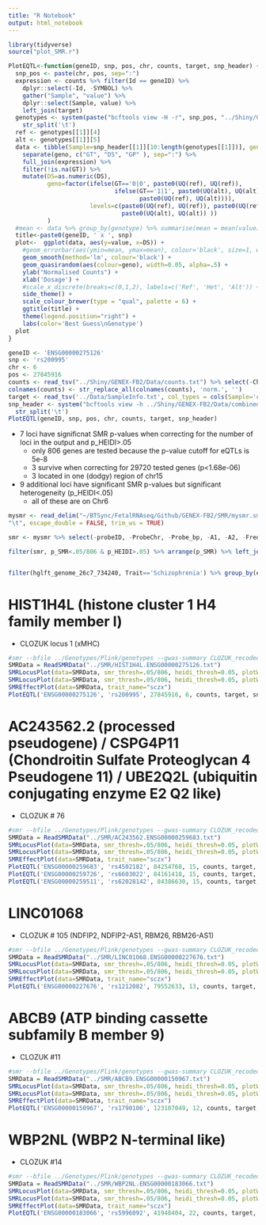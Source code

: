 ```yaml
---
title: "R Notebook"
output: html_notebook
---
```


```r
library(tidyverse)
source("plot_SMR.r") 

PlotEQTL<-function(geneID, snp, pos, chr, counts, target, snp_header) {
  snp_pos <- paste(chr, pos, sep=":")
  expression <- counts %>% filter(Id == geneID) %>%  
    dplyr::select(-Id, -SYMBOL) %>%
    gather("Sample", "value") %>%
    dplyr::select(Sample, value) %>%
    left_join(target)
  genotypes <- system(paste("bcftools view -H -r", snp_pos, "../Shiny/GENEX-FB2/Data/combined_filtered.vcf.gz"), intern=TRUE) %>%
    str_split('\t')
  ref <- genotypes[[1]][4]
  alt <- genotypes[[1]][5]
  data <- tibble(Sample=snp_header[[1]][10:length(genotypes[[1]])], geno=genotypes[[1]][10:length(genotypes[[1]])]) %>%
    separate(geno, c("GT", "DS", "GP" ), sep=":") %>%
    full_join(expression) %>%
    filter(!is.na(GT)) %>%
    mutate(DS=as.numeric(DS), 
           geno=factor(ifelse(GT=='0|0', paste0(UQ(ref), UQ(ref)),
                              ifelse(GT=='1|1', paste0(UQ(alt), UQ(alt)),
                                     paste0(UQ(ref), UQ(alt)))),
                       levels=c(paste0(UQ(ref), UQ(ref)), paste0(UQ(ref), UQ(alt)), 
                                paste0(UQ(alt), UQ(alt)) ))
           )
  #mean <- data %>% group_by(genotype) %>% summarise(mean = mean(value))
  title<-paste0(geneID, ' x ', snp)
  plot<-  ggplot(data, aes(y=value, x=DS)) + 
    #geom_errorbar(aes(ymin=mean, ymax=mean), colour='black', size=1, width=.5, data=mean) +
    geom_smooth(method='lm', colour='black') +
    geom_quasirandom(aes(colour=geno), width=0.05, alpha=.5) + 
    ylab("Normalised Counts") +
    xlab('Dosage') +
    #scale_x_discrete(breaks=c(0,1,2), labels=c('Ref', 'Het', 'Alt')) +
    side_theme() +
    scale_colour_brewer(type = "qual", palette = 6) +
    ggtitle(title) +
    theme(legend.position="right") +
    labs(color='Best Guess\nGenotype')
  plot
}

geneID <- 'ENSG00000275126'
snp <- 'rs200995'
chr <- 6
pos <- 27845916
counts <- read_tsv("../Shiny/GENEX-FB2/Data/counts.txt") %>% select(-Chr, -gene_type, -ChrType)
colnames(counts) <- str_replace_all(colnames(counts), 'norm.', '')
target <- read_tsv('../Data/SampleInfo.txt', col_types = cols(Sample='c'))
snp_header <- system("bcftools view -h ../Shiny/GENEX-FB2/Data/combined_filtered.vcf.gz | tail -1", intern=TRUE) %>%
  str_split('\t')
PlotEQTL(geneID, snp, pos, chr, counts, target, snp_header)

```

- 7 loci have significnat SMR p-values when correcting for the number of loci in the output and p_HEIDI>.05
    - only 806 genes are tested because the p-value cutoff for eQTLs is 5e-8
    - 3 survive when correcting for 29720 tested genes (p<1.68e-06)
    - 3 located in one (dodgy) region of chr15
- 9 additional loci have significant SMR p-values but significant heterogeneity (p_HEIDI<.05)
    - all of these are on Chr6

```r
mysmr <- read_delim("~/BTSync/FetalRNAseq/Github/GENEX-FB2/SMR/mysmr.smr",
"\t", escape_double = FALSE, trim_ws = TRUE) 

smr <- mysmr %>% select(-probeID, -ProbeChr, -Probe_bp, -A1, -A2, -Freq, -b_GWAS, -se_GWAS, -b_eQTL, -se_eQTL, -b_SMR, -se_SMR, -nsnp_HEIDI)

filter(smr, p_SMR<.05/806 & p_HEIDI>.05) %>% arrange(p_SMR) %>% left_join(select(hglft_genome_26c7_734240, GeneID, Trait, eQTL_study), by=c('Gene' = 'GeneID')) %>% View()


filter(hglft_genome_26c7_734240, Trait=='Schizophrenia') %>% group_by(eQTL_study) %>% summarise(n=n()) %>% View()
```

# HIST1H4L (histone cluster 1 H4 family member l)
- CLOZUK locus 1 (xMHC)
```r
#smr --bfile ../Genotypes/Plink/genotypes --gwas-summary CLOZUK_recoded.txt --beqtl-summary mybesd --out HIST1H4L  --plot --probe ENSG00000275126 --probe-wind 500 --gene-list ../Data/geneloc_smr.txt
SMRData = ReadSMRData("../SMR/HIST1H4L.ENSG00000275126.txt")
SMRLocusPlot(data=SMRData, smr_thresh=.05/806, heidi_thresh=0.05, plotWindow=500, max_anno_probe=16)
SMRLocusPlot(data=SMRData, smr_thresh=.05/806, heidi_thresh=0.05, plotWindow=10, max_anno_probe=16)
SMREffectPlot(data=SMRData, trait_name="sczx")
PlotEQTL('ENSG00000275126', 'rs200995', 27845916, 6, counts, target, snp_header)

```

# AC243562.2 (processed pseudogene) / CSPG4P11 (Chondroitin Sulfate Proteoglycan 4 Pseudogene 11) / UBE2Q2L (ubiquitin conjugating enzyme E2 Q2 like)
- CLOZUK # 76 

```r
#smr --bfile ../Genotypes/Plink/genotypes --gwas-summary CLOZUK_recoded.txt --beqtl-summary mybesd --out AC243562  --plot --probe ENSG00000259683 --probe-wind 500 --gene-list ../Data/geneloc_smr.txt
SMRData = ReadSMRData("../SMR/AC243562.ENSG00000259683.txt")
SMRLocusPlot(data=SMRData, smr_thresh=.05/806, heidi_thresh=0.05, plotWindow=500, max_anno_probe=16)
SMRLocusPlot(data=SMRData, smr_thresh=.05/806, heidi_thresh=0.05, plotWindow=250, max_anno_probe=16)
SMREffectPlot(data=SMRData, trait_name="sczx")
PlotEQTL('ENSG00000259683', 'rs4502182', 84254768, 15, counts, target, snp_header)
PlotEQTL('ENSG00000259726', 'rs6603022', 84161418, 15, counts, target, snp_header)
PlotEQTL('ENSG00000259511', 'rs62028142', 84386630, 15, counts, target, snp_header)
```


# LINC01068
- CLOZUK # 105 (NDFIP2, NDFIP2-AS1, RBM26, RBM26-AS1)
```r
#smr --bfile ../Genotypes/Plink/genotypes --gwas-summary CLOZUK_recoded.txt --beqtl-summary mybesd --out LINC01068  --plot --probe ENSG00000227676 --probe-wind 500 --gene-list ../Data/geneloc_smr.txt
SMRData = ReadSMRData("../SMR/LINC01068.ENSG00000227676.txt")
SMRLocusPlot(data=SMRData, smr_thresh=.05/806, heidi_thresh=0.05, plotWindow=500, max_anno_probe=16)
SMRLocusPlot(data=SMRData, smr_thresh=.05/806, heidi_thresh=0.05, plotWindow=25, max_anno_probe=16)
SMREffectPlot(data=SMRData, trait_name="sczx") 
PlotEQTL('ENSG00000227676', 'rs1212082', 79552633, 13, counts, target, snp_header)
```

# ABCB9 (ATP binding cassette subfamily B member 9)
- CLOZUK #11
```r
#smr --bfile ../Genotypes/Plink/genotypes --gwas-summary CLOZUK_recoded.txt --beqtl-summary mybesd --out ABCB9  --plot --probe ENSG00000150967 --probe-wind 500 --gene-list ../Data/geneloc_smr.txt
SMRData = ReadSMRData("../SMR/ABCB9.ENSG00000150967.txt")
SMRLocusPlot(data=SMRData, smr_thresh=.05/806, heidi_thresh=0.05, plotWindow=500, max_anno_probe=16)
SMRLocusPlot(data=SMRData, smr_thresh=.05/806, heidi_thresh=0.05, plotWindow=100, max_anno_probe=16)
SMREffectPlot(data=SMRData, trait_name="sczx")
PlotEQTL('ENSG00000150967', 'rs1790106', 123107049, 12, counts, target, snp_header)
```

# WBP2NL (WBP2 N-terminal like)
- CLOZUK #14
```r
#smr --bfile ../Genotypes/Plink/genotypes --gwas-summary CLOZUK_recoded.txt --beqtl-summary mybesd --out WBP2NL  --plot --probe ENSG00000183066 --probe-wind 500 --gene-list ../Data/geneloc_smr.txt
SMRData = ReadSMRData("../SMR/WBP2NL.ENSG00000183066.txt")
SMRLocusPlot(data=SMRData, smr_thresh=.05/806, heidi_thresh=0.05, plotWindow=500, max_anno_probe=16)
SMRLocusPlot(data=SMRData, smr_thresh=.05/806, heidi_thresh=0.05, plotWindow=100, max_anno_probe=16)
SMREffectPlot(data=SMRData, trait_name="sczx")
PlotEQTL('ENSG00000183066', 'rs5996092', 41948404, 22, counts, target, snp_header)
```
